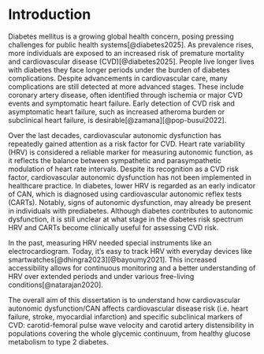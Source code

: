 # Introduction

Diabetes mellitus is a growing global health concern, posing pressing challenges for public health systems[@diabetes2025]. As prevalence rises, more individuals are exposed to an increased risk of premature mortality and cardiovascular disease (CVD)[@diabetes2025]. People live longer lives with diabetes they face longer periods under the burden of diabetes complications. Despite advancements in cardiovascular care, many complications are still detected at more advanced stages. These include coronary artery disease, often identified through ischemia or major CVD events and symptomatic heart failure. Early detection of CVD risk and asymptomatic heart failure, such as increased atheroma burden or subclinical heart failure, is desirable[@zamana][@pop-busui2022].

Over the last decades, cardiovascular autonomic dysfunction has repeatedly gained attention as a risk factor for CVD. Heart rate variability (HRV) is considered a reliable marker for measuring autonomic function, as it reflects the balance between sympathetic and parasympathetic modulation of heart rate intervals. Despite its recognition as a CVD risk factor, cardiovascular autonomic dysfunction has not been implemented in healthcare practice. In diabetes, lower HRV is regarded as an early indicator of CAN, which is diagnosed using cardiovascular autonomic reflex tests (CARTs). Notably, signs of autonomic dysfunction, may already be present in individuals with prediabetes. Although diabetes contributes to autonomic dysfunction, it is still unclear at what stage in the diabetes risk spectrum HRV and CARTs become clinically useful for assessing CVD risk.

In the past, measuring HRV needed special instruments like an electrocardiogram. Today, it's easy to track HRV with everyday devices like smartwatches[@dhingra2023][@bayoumy2021]. This increased accessibility allows for continuous monitoring and a better understanding of HRV over extended periods and under various free-living conditions[@natarajan2020].

The overall aim of this dissertation is to understand how cardiovascular autonomic dysfunction/CAN affects cardiovascular disease risk (i.e. heart failure, stroke, myocardial infarction) and specific subclinical markers of CVD: carotid-femoral pulse wave velocity and carotid artery distensibility in populations covering the whole glycemic continuum, from healthy glucose metabolism to type 2 diabetes.
